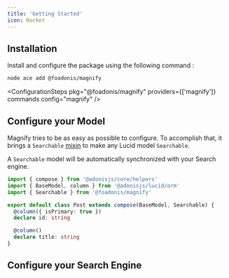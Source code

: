 ```yaml
---
title: 'Getting Started'
icon: Rocket
---
```


<div className='fd-steps [&_h2]:fd-step'>

## Installation

Install and configure the package using the following command :

```sh
node ace add @foadonis/magnify
```

<ConfigurationSteps pkg="@foadonis/magnify" providers={['magnify']} commands config="magnify" />

## Configure your Model

Magnify tries to be as easy as possible to configure. To accomplish that, it brings a `Searchable` [mixin](https://www.typescriptlang.org/docs/handbook/mixins.html) to make any Lucid model `Searchable`.

A `Searchable` model will be automatically synchronized with your Search engine.

```ts title="app/models/post.ts" twoslash
import { compose } from '@adonisjs/core/helpers'
import { BaseModel, column } from '@adonisjs/lucid/orm'
import { Searchable } from '@foadonis/magnify'

export default class Post extends compose(BaseModel, Searchable) {
  @column({ isPrimary: true })
  declare id: string

  @column()
  declare title: string
}
```

## Configure your Search Engine

<Cards>
  <Card href="./engines/algolia" title="Algolia" description="A closed-source Search Engine" />
  <Card
    href="./engines/typesense"
    title="Typesense"
    description="An open-source Search Engine written C++"
  />
  <Card
    href="./engines/meilisearch"
    title="Meilisearch"
    description="An open-source Search Engine written in Rust"
  />
  <Card
    href="./custom-search-engine"
    title="Custom Search Engine"
    description="Use a custom Search Engine"
  />
</Cards>

</div>
